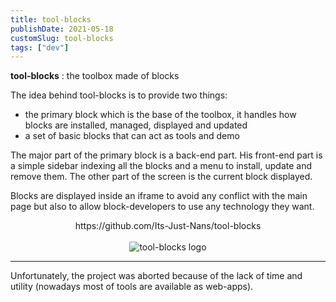 ```yaml
---
title: tool-blocks
publishDate: 2021-05-18
customSlug: tool-blocks
tags: ["dev"]
---
```


**tool-blocks** : the toolbox made of blocks

The idea behind tool-blocks is to provide two things:

- the primary block which is the base of the toolbox, it handles how blocks are installed, managed, displayed and updated
- a set of basic blocks that can act as tools and demo


The major part of the primary block is a back-end part. His front-end part is a simple sidebar indexing all the blocks and a menu to install, update and remove them.
The other part of the screen is the current block displayed.

Blocks are displayed inside an iframe to avoid any conflict with the main page but also to allow block-developers to use any technology they want.




<div style="text-align: center">
    <div>https://github.com/Its-Just-Nans/tool-blocks</div>
    <br />
    <Image src={belArtLogo} alt="tool-blocks logo" height={400}/>
</div>

---

Unfortunately, the project was aborted because of the lack of time and utility (nowadays most of tools are available as web-apps).
